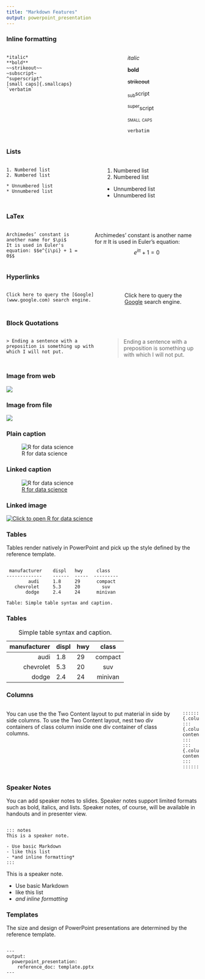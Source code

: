 ```yaml
---
title: "Markdown Features"
output: powerpoint_presentation
---
```


### Inline formatting

:::::::::::::: {.columns}
::: {.column}
```
*italic* 
**bold** 
~~strikeout~~ 
~subscript~
^superscript^
[small caps]{.smallcaps} 
`verbatim`
```
:::
::: {.column}
*italic* 

**bold** 

~~strikeout~~ 

~sub~script

^super^script

[small caps]{.smallcaps} 

`verbatim`
:::
::::::::::::::



### Lists

:::::::::::::: {.columns}
::: {.column}
```
1. Numbered list
2. Numbered list

* Unnumbered list
* Unnumbered list
```
:::
::: {.column}
1. Numbered list
2. Numbered list

* Unnumbered list
* Unnumbered list
:::
::::::::::::::



### LaTex

:::::::::::::: {.columns}
::: {.column}
```
Archimedes’ constant is another name for $\pi$ 
It is used in Euler's equation: $$e^{i\pi} + 1 = 0$$

```
:::
::: {.column}
Archimedes’ constant is another name for $\pi$ 
It is used in Euler's equation: $$e^{i\pi} + 1 = 0$$
:::
::::::::::::::

### Hyperlinks

:::::::::::::: {.columns}
::: {.column}
```
Click here to query the [Google](www.google.com) search engine.

```
:::
::: {.column}
Click here to query the [Google](www.google.com) search engine.
:::
::::::::::::::


### Block Quotations

:::::::::::::: {.columns}
::: {.column}
```
> Ending a sentence with a preposition is something up with which I will not put.

```
:::
::: {.column}
> Ending a sentence with a preposition is something up with which I will not put.

:::
::::::::::::::

### Image from web

![](https://www.rstudio.com/wp-content/uploads/2014/07/RStudio-Logo-Blue-Gray.png)

### Image from file

![](r4ds.png)

### Plain caption

![R for data science](r4ds.png)

### Linked caption

![[R for data science](http://r4ds.had.co.nz/)](r4ds.png)

### Linked image

[![Click to open R for data science](r4ds.png)](http://r4ds.had.co.nz/)

### Tables

Tables render natively in PowerPoint and pick up the style defined by the reference template.

```

 manufacturer    displ   hwy     class
-------------    ------  -----  ---------
        audi     1.8     29      compact
   chevrolet     5.3     20        suv
       dodge     2.4     24      minivan

Table: Simple table syntax and caption.
```

### Tables

 manufacturer    displ   hwy     class
-------------    ------  -----  ---------
        audi     1.8     29      compact
   chevrolet     5.3     20        suv
       dodge     2.4     24      minivan

Table: Simple table syntax and caption.

### Columns

:::::::::::::: {.columns}
::: {.column}
You can use the the Two Content layout to put material in side by side columns. To use the Two Content layout, nest two div containers of class column inside one div container of class columns.
:::
::: {.column}
```
:::::: {.columns}
::: {.column}
contents...
:::
::: {.column}
contents...
:::
::::::
```
:::
::::::::::::::


### Speaker Notes

You can add speaker notes to slides. Speaker notes support limited formats such as bold, italics, and lists. Speaker notes, of course, will be available in handouts and in presenter view.

```

::: notes
This is a speaker note.

- Use basic Markdown
- like this list
- *and inline formatting*
:::
```

::: notes
This is a speaker note.

- Use basic Markdown
- like this list
- *and inline formatting*
:::

### Templates

The size and design of PowerPoint presentations are determined by the reference template. 
```

---
output: 
  powerpoint_presentation:
    reference_doc: template.pptx
---

```


